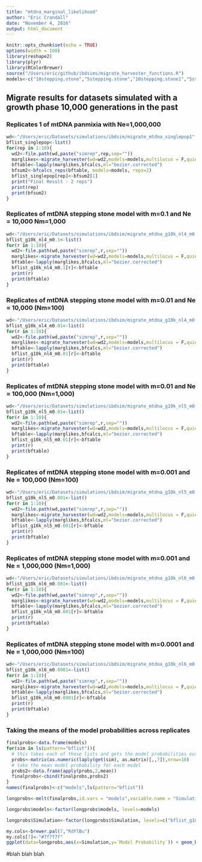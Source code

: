 ```yaml
---
title: "mtdna_marginal_likelihood"
author: "Eric Crandall"
date: "November 4, 2016"
output: html_document
---
```


```r
knitr::opts_chunk$set(echo = TRUE)
options(width = 100)
library(reshape2)
library(plyr)
library(RColorBrewer)
source("/Users/eric/github/ibdsims/migrate_harvester_functions.R")
models<-c("10stepping.stone","5stepping.stone","10stepping.stone1","5stepping.stone1","10island","5island","panmixia")
```

## Migrate results for datasets simulated with a growth phase 10,000 generations in the past

### Replicates 1 of mtDNA panmixia with Ne=1,000,000
```r
wd<-"/Users/eric/Datasets/simulations/ibdsim/migrate_mtdna_singlepop1"
bflist_singlepop<-list()
for(rep in 1:10){
  wd2<-file.path(wd,paste("simrep",rep,sep=""))
  marglikes<-migrate_harvester(wd=wd2,models=models,multilocus = F,quiet = T)
  bftable<-lapply(marglikes,bfcalcs,ml="bezier.corrected")
  bfsum2<-bfcalcs_reps(bftable, models=models, reps=2) 
  bflist_singlepop[rep]<-bfsum2[1]
  print("Final Result - 2 reps") 
  print(rep)
  print(bfsum2)
}
```


### Replicates of mtDNA stepping stone model with m=0.1 and Ne = 10,000 Nm=1,000
```r
wd<-"/Users/eric/Datasets/simulations/ibdsim/migrate_mtdna_g10k_nl4_m0.1"
bflist_g10k_nl4_m0.1<-list()
for(r in 1:10){
  wd2<-file.path(wd,paste("simrep",r,sep=""))
  marglikes<-migrate_harvester(wd=wd2,models=models,multilocus = F,quiet = T)
  bftable<-lapply(marglikes,bfcalcs,ml="bezier.corrected")
  bflist_g10k_nl4_m0.1[r]<-bftable
  print(r)
  print(bftable)
}
```

### Replicates of mtDNA stepping stone model with m=0.01 and Ne = 10,000 (Nm=100)
```r
wd<-"/Users/eric/Datasets/simulations/ibdsim/migrate_mtdna_g10k_nl4_m0.01"
bflist_g10k_nl4_m0.01<-list()
for(r in 1:10){
  wd2<-file.path(wd,paste("simrep",r,sep=""))
  marglikes<-migrate_harvester(wd=wd2,models=models,multilocus = F,quiet = T)
  bftable<-lapply(marglikes,bfcalcs,ml="bezier.corrected")
  bflist_g10k_nl4_m0.01[r]<-bftable
  print(r)
  print(bftable)
}
```



### Replicates of mtDNA stepping stone model with m=0.01 and Ne = 100,000 (Nm=1,000)
```r
wd<-"/Users/eric/Datasets/simulations/ibdsim/migrate_mtdna_g10k_nl5_m0.01"
bflist_g10k_nl5_m0.01<-list()
for(r in 1:10){
  wd2<-file.path(wd,paste("simrep",r,sep=""))
  marglikes<-migrate_harvester(wd=wd2,models=models,multilocus = F,quiet = T)
  bftable<-lapply(marglikes,bfcalcs,ml="bezier.corrected")
  bflist_g10k_nl5_m0.01[r]<-bftable
  print(r)
  print(bftable)
}
```

### Replicates of mtDNA stepping stone model with m=0.001 and Ne = 100,000 (Nm=100)
```r
wd<-"/Users/eric/Datasets/simulations/ibdsim/migrate_mtdna_g10k_nl5_m0.001"
bflist_g10k_nl5_m0.001<-list()
for(r in 1:10){
  wd2<-file.path(wd,paste("simrep",r,sep=""))
  marglikes<-migrate_harvester(wd=wd2,models=models,multilocus = F,quiet = T)
  bftable<-lapply(marglikes,bfcalcs,ml="bezier.corrected")
  bflist_g10k_nl5_m0.001[r]<-bftable
  print(r)
  print(bftable)
}
```

### Replicates of mtDNA stepping stone model with m=0.001 and Ne = 1,000,000 (Nm=1,000)
```r
wd<-"/Users/eric/Datasets/simulations/ibdsim/migrate_mtdna_g10k_nl6_m0.001"
bflist_g10k_nl6_m0.001<-list()
for(r in 1:10){
  wd2<-file.path(wd,paste("simrep",r,sep=""))
  marglikes<-migrate_harvester(wd=wd2,models=models,multilocus = F,quiet = T)
  bftable<-lapply(marglikes,bfcalcs,ml="bezier.corrected")
  bflist_g10k_nl6_m0.001[r]<-bftable
  print(r)
  print(bftable)
}
```

### Replicates of mtDNA stepping stone model with m=0.0001 and Ne = 1,000,000 (Nm=100)
```r
wd<-"/Users/eric/Datasets/simulations/ibdsim/migrate_mtdna_g10k_nl6_m0.0001"
bflist_g10k_nl6_m0.0001<-list()
for(r in 1:10){
  wd2<-file.path(wd,paste("simrep",r,sep=""))
  marglikes<-migrate_harvester(wd=wd2,models=models,multilocus = F,quiet = T)
  bftable<-lapply(marglikes,bfcalcs,ml="bezier.corrected")
  bflist_g10k_nl6_m0.0001[r]<-bftable
  print(r)
  print(bftable)
}
```

### Taking the means of the model probabilities across replicates

```r

finalprobs<-data.frame(models)
for(sim in ls(pattern="bflist")){
  # this takes each of those lists and gets the model probabilities out for each model
  probs<-matrix(as.numeric(laply(get(sim), as.matrix)[,,7]),nrow=10)
  # take the mean model probability for each model
  probs2<-data.frame(apply(probs,2,mean))
  finalprobs<-cbind(finalprobs,probs2)
}
names(finalprobs)<-c("models",ls(pattern="bflist"))

longprobs<-melt(finalprobs,id.vars = "models",variable.name = "Simulation",value.name="Model Probability")

longprobs$models<-factor(longprobs$models, levels=models)

longprobs$Simulation<-factor(longprobs$Simulation, levels=c("bflist_g10k_nl4_m0.01","bflist_g10k_nl5_m0.001","bflist_g10k_nl6_m0.0001","bflist_g10k_nl4_m0.1","bflist_g10k_nl5_m0.01","bflist_g10k_nl6_m0.001","bflist_singlepop"),labels=c("Ne = 10,000\nm = 0.01","Ne = 100,000\nm = 0.001","Ne = 1,000,000\nm = 0.0001","Ne = 10,000\nm = 0.1","Ne = 100,000\nm=0.01","Ne = 1,000,000\nm = 0.001","Ne = 1,000,000\nPanmixia"))

my.cols<-brewer.pal(7,"RdYlBu")
my.cols[7]<-"#7f7f7f"
ggplot(data=longprobs,aes(x=Simulation,y=`Model Probability`)) + geom_bar(stat="identity",aes(fill=models)) + scale_fill_manual(values = my.cols, labels=c("k=10 Stepping-Stone, 28 parameter","k=5 Stepping-Stone, 13 parameter","k=10 Stepping-Stone, 2 parameter","k=5 Stepping-Stone, 2 parameter","k=10 Island, 2 parameter","k=5 Island, 2 parameter","k=1 Panmixia")) + theme(axis.title.x=element_blank())

```

#blah blah blah